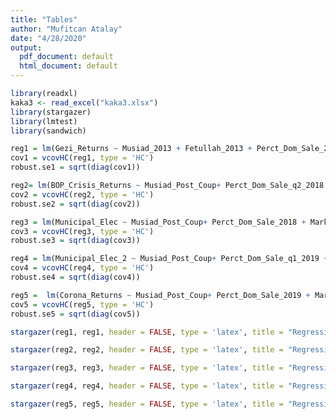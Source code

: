 ```yaml
---
title: "Tables"
author: "Mufitcan Atalay"
date: "4/28/2020"
output:
  pdf_document: default
  html_document: default
---
```



```r
library(readxl)
kaka3 <- read_excel("kaka3.xlsx")
library(stargazer)
library(lmtest)
library(sandwich)
```

```r
reg1 = lm(Gezi_Returns ~ Musiad_2013 + Fetullah_2013 + Perct_Dom_Sale_2013 + Market_cap_May13 + Debt_Perct +Price_Vol+ F_Own_Dummy + Industry, data = kaka3)
cov1 = vcovHC(reg1, type = 'HC')
robust.se1 = sqrt(diag(cov1))

reg2= lm(BOP_Crisis_Returns ~ Musiad_Post_Coup+ Perct_Dom_Sale_q2_2018 + Market_cap_July18 + Debt_Perct +Price_Vol+ F_Own_Dummy + Industry, data = kaka3)
cov2 = vcovHC(reg2, type = 'HC')
robust.se2 = sqrt(diag(cov2))

reg3 = lm(Municipal_Elec ~ Musiad_Post_Coup+ Perct_Dom_Sale_2018 + Market_cap_March19 + Debt_Perct +Price_Vol+ F_Own_Dummy + Industry, data = kaka3)
cov3 = vcovHC(reg3, type = 'HC')
robust.se3 = sqrt(diag(cov3))

reg4 = lm(Municipal_Elec_2 ~ Musiad_Post_Coup+ Perct_Dom_Sale_q1_2019 + Market_cap_March19 + Debt_Perct +Price_Vol+ F_Own_Dummy + Industry, data = kaka3)
cov4 = vcovHC(reg4, type = 'HC')
robust.se4 = sqrt(diag(cov4))

reg5 =  lm(Corona_Returns ~ Musiad_Post_Coup+ Perct_Dom_Sale_2019 + Market_cap_Feb20 + Debt_Perct +Price_Vol+ F_Own_Dummy + Industry, data = kaka3)
cov5 = vcovHC(reg5, type = 'HC')
robust.se5 = sqrt(diag(cov5))
```

```r

stargazer(reg1, reg1, header = FALSE, type = 'latex', title = "Regression Results for First Weekend of Gezi Park Protests", se = list(NULL, robust.se1), column.labels = c("Simple", "Robust"), no.space = TRUE, covariate.labels = c("Government Supporter", "Pro-Fetullah", "Perct Domestic Sales", "Market Capitalization", "Perct Debt", "Price Volatility", "Strategic Foreign Partnership", "Industry: Consumer","Industry: Consumer Services", "Industry: Financials", "Industry: Healthcare", "Industry: Holding", "Industry: Industrials", "Industry: Materials", "Industry: Oil and Gas", "Industry: Tech", "Industry: Telecom","Industry: Utilities", "Intercept"), font.size = 'small')
```

```r

stargazer(reg2, reg2, header = FALSE, type = 'latex', title = "Regression Results for Balance of Payments Crisis of 2018", se = list(NULL, robust.se2), column.labels = c("Simple", "Robust"), no.space = TRUE, covariate.labels = c("Government Supporter", "Perct Domestic Sales", "Market Capitalization", "Perct Debt", "Price Volatility", "Strategic Foreign Partnership", "Industry: Consumer","Industry: Consumer Services", "Industry: Financials", "Industry: Healthcare", "Industry: Holding", "Industry: Industrials", "Industry: Materials", "Industry: Oil and Gas", "Industry: Tech", "Industry: Telecom","Industry: Utilities", "Intercept"), font.size = 'small')
```

```r

stargazer(reg3, reg3, header = FALSE, type = 'latex', title = "Regression Results for Municipal Elections of 2019", se = list(NULL, robust.se3), column.labels = c("Simple", "Robust"), no.space = TRUE, covariate.labels = c("Government Supporter",  "Perct Domestic Sales", "Market Capitalization", "Perct Debt", "Price Volatility", "Strategic Foreign Partnership", "Industry: Consumer","Industry: Consumer Services", "Industry: Financials", "Industry: Healthcare", "Industry: Holding", "Industry: Industrials", "Industry: Materials", "Industry: Oil and Gas", "Industry: Tech", "Industry: Telecom","Industry: Utilities", "Intercept"), font.size = 'small')
```

```r

stargazer(reg4, reg4, header = FALSE, type = 'latex', title = "Regression Results for Istanbul re-vote of 2019", se = list(NULL, robust.se4), column.labels = c("Simple", "Robust"), no.space = TRUE, covariate.labels = c("Government Supporter", "Perct Domestic Sales", "Market Capitalization", "Perct Debt", "Price Volatility", "Strategic Foreign Partnership", "Industry: Consumer","Industry: Consumer Services", "Industry: Financials", "Industry: Healthcare", "Industry: Holding", "Industry: Industrials", "Industry: Materials", "Industry: Oil and Gas", "Industry: Tech", "Industry: Telecom","Industry: Utilities", "Intercept"), font.size = 'small')
```

```r

stargazer(reg5, reg5, header = FALSE, type = 'latex', title = "Regression Results for Day after First Covid-19 Death in TR", se = list(NULL, robust.se5), column.labels = c("Simple", "Robust"), no.space = TRUE, covariate.labels = c("Government Supporter",  "Perct Domestic Sales", "Market Capitalization", "Perct Debt", "Price Volatility", "Strategic Foreign Partnership", "Industry: Consumer","Industry: Consumer Services", "Industry: Financials", "Industry: Healthcare", "Industry: Holding", "Industry: Industrials", "Industry: Materials", "Industry: Oil and Gas", "Industry: Tech", "Industry: Telecom","Industry: Utilities", "Intercept"), font.size = 'small')
```